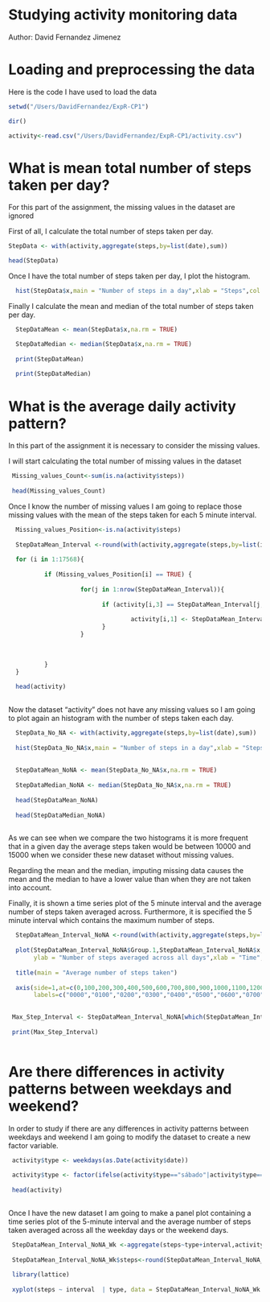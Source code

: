 # Studying activity monitoring data 

Author: David Fernandez Jimenez

# Loading and preprocessing the data

Here is the code I have used to load the data

```r

setwd("/Users/DavidFernandez/ExpR-CP1")

dir()

activity<-read.csv("/Users/DavidFernandez/ExpR-CP1/activity.csv")
```

# What is mean total number of steps taken per day?

For this part of the assignment, the missing values in the dataset are ignored

First of all, I calculate the total number of steps taken per day.

```r
StepData <- with(activity,aggregate(steps,by=list(date),sum))

head(StepData)
```

Once I have the total number of steps taken per day, I plot the histogram.


```r

  hist(StepData$x,main = "Number of steps in a day",xlab = "Steps",col = "green") 

```

Finally I calculate the mean and median of the total number of steps taken per day.

```r
  StepDataMean <- mean(StepData$x,na.rm = TRUE)

  StepDataMedian <- median(StepData$x,na.rm = TRUE)
  
  print(StepDataMean)
  
  print(StepDataMedian)
```

# What is the average daily activity pattern?

In this part of the assignment it is necessary to consider the missing values.

I will start calculating the total number of missing values in the dataset

```r
 Missing_values_Count<-sum(is.na(activity$steps))
  
 head(Missing_values_Count)
```

Once I know the number of missing values I am going to replace those missing values with the mean of the steps taken for each 5 minute interval.

```r
  Missing_values_Position<-is.na(activity$steps)
 
  StepDataMean_Interval <-round(with(activity,aggregate(steps,by=list(interval),mean,na.rm=TRUE)))
        
  for (i in 1:17568){
          
          if (Missing_values_Position[i] == TRUE) {
                  
                    for(j in 1:nrow(StepDataMean_Interval)){
                          
                          if (activity[i,3] == StepDataMean_Interval[j,1]){
                                  
                                  activity[i,1] <- StepDataMean_Interval[j,2]     
                          }
                    }
                  
                 
                  
          }
  } 
  
  head(activity)
 
```

Now the dataset "activity" does not have any missing values so I am going to plot again an histogram with the number of steps taken each day.

```r

  StepData_No_NA <- with(activity,aggregate(steps,by=list(date),sum))
  
  hist(StepData_No_NA$x,main = "Number of steps in a day",xlab = "Steps",col = "green") 
  
  
  StepDataMean_NoNA <- mean(StepData_No_NA$x,na.rm = TRUE)
  
  StepDataMedian_NoNA <- median(StepData_No_NA$x,na.rm = TRUE)
  
  head(StepDataMean_NoNA)
  
  head(StepDataMedian_NoNA)
  
```

As we can see when we compare the two histograms it is more frequent that in a given day the average steps taken would be between 10000 and 15000 when we consider these new dataset without missing values. 

Regarding the mean and the median, imputing missing data causes the mean and the median to have a lower value than when they are not taken into account.

Finally, it is shown a time series plot of the 5 minute interval and the average number of steps taken averaged across. Furthermore, it is specified the 5 minute interval which contains the maximum number of steps.

```r

  
  StepDataMean_Interval_NoNA <-round(with(activity,aggregate(steps,by=list(interval),mean,na.rm=TRUE)))
  
  plot(StepDataMean_Interval_NoNA$Group.1,StepDataMean_Interval_NoNA$x,
       ylab = "Number of steps averaged across all days",xlab = "Time",xaxt="n")
  
  title(main = "Average number of steps taken")
  
  axis(side=1,at=c(0,100,200,300,400,500,600,700,800,900,1000,1100,1200,1300,1400,1500,1600,1700,1800,1900,2000,2100,2200,2300,2400),
       labels=c("0000","0100","0200","0300","0400","0500","0600","0700","0800","0900","1000","1100","1200","1300","1400","1500","1600","1700","1800","1900","2000","2100","2200","2300","2400"))

  
 Max_Step_Interval <- StepDataMean_Interval_NoNA[which(StepDataMean_Interval_NoNA[,2]==max(StepDataMean_Interval_NoNA$x)),1]
 
 print(Max_Step_Interval)
 
```

# Are there differences in activity patterns between weekdays and weekend?

In order to study if there are any differences in activity patterns between weekdays and weekend I am going to modify the dataset to create a new factor variable.

```r
 
 activity$type <- weekdays(as.Date(activity$date)) 
 
 activity$type <- factor(ifelse(activity$type=="sábado"|activity$type=="domingo" , "Weekend", "Weekday"), c("Weekend", "Weekday"))
 
 head(activity)
 
```

Once I have the new dataset I am going to make a panel plot containing a time series plot of the 5-minute interval and the average number of steps taken averaged across all the weekday days or the weekend days.

```r

 
 StepDataMean_Interval_NoNA_Wk <-aggregate(steps~type+interval,activity,mean)
 
 StepDataMean_Interval_NoNA_Wk$steps<-round(StepDataMean_Interval_NoNA_Wk $steps)
 
 library(lattice)
 
 xyplot(steps ~ interval  | type, data = StepDataMean_Interval_NoNA_Wk , layout = c(1,2))
  
```